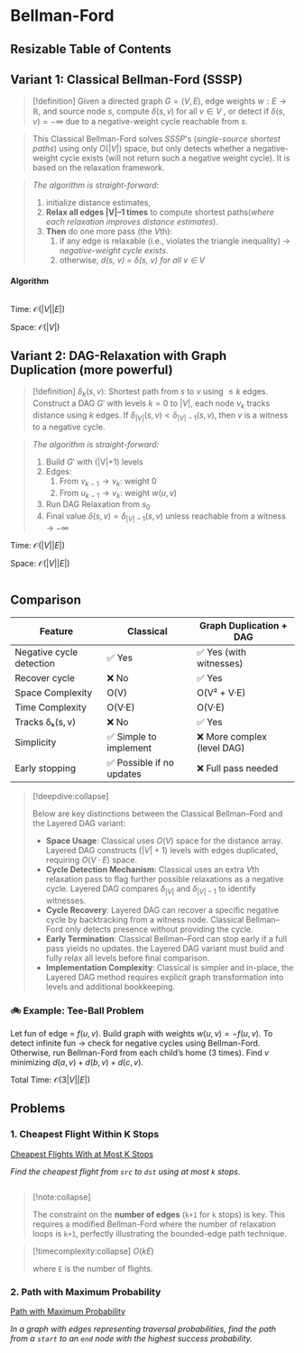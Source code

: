 # Bellman-Ford

## Resizable Table of Contents


## Variant 1: Classical Bellman-Ford (SSSP)



> [!definition] 
Given a directed graph $G = (V, E)$, edge weights $w: E \to \mathbb{R}$, 
and source node $s$, 
compute $\delta(s, v)$ for all $v \in V$ , or detect 
if $\delta(s, v) = -\infty$ due to a negative-weight cycle reachable from $s$.

> This Classical Bellman-Ford solves *SSSP*'s (*single-source shortest paths*) using only $O(|V |)$ space, but only detects whether a negative-weight cycle exists
(will not return such a negative weight cycle). It is based on the relaxation framework.



> *The algorithm is straight-forward:*
> 1. initialize distance estimates, 
> 2. **Relax all edges |V|–1 times** to compute shortest paths(*where each relaxation improves distance estimates*).
> 3. **Then** do one more pass (the $V$th): 
>       1. if any edge is relaxable (i.e., violates the triangle inequality) → *negative-weight cycle exists*.
>       2. otherwise, *d(s, v) = δ(s, v) for all v ∈ V*






#### Algorithm
```python file=examples/code/bellman-ford.py#func:bellman_ford_classic_recitation stripDocstring 
```

Time: $\mathcal{O}(|V||E|)$

Space: $\mathcal{O}(|V|)$


## Variant 2: DAG-Relaxation with Graph Duplication (more powerful)

> [!definition] 
$\delta_k(s, v)$: Shortest path from $s$ to $v$ using $\leq k$ edges. 
Construct a DAG $G'$ with levels $k = 0$ to $|V|$, each node $v_k$ tracks distance using $k$ edges.
If $\delta_{|V|}(s, v) < \delta_{|V|-1}(s, v)$, then $v$ is a witness to a negative cycle.

> *The algorithm is straight-forward:*
> 1.	Build $G'$ with (|V|+1) levels
> 2.	Edges:
>       1.	From $v_{k-1} \to v_k$: weight 0
>       2.	From $u_{k-1} \to v_k$: weight $w(u, v)$
> 3.	Run DAG Relaxation from $s_0$
> 4.	Final value $\delta(s, v) = \delta_{|V|-1}(s, v)$ unless reachable from a witness → $-\infty$



Time: $\mathcal{O}(|V||E|)$

Space: $\mathcal{O}(|V||E|)$

```python file=examples/code/bellman-ford.py#func:bellman_ford_classic_recitation stripDocstring 
```




## Comparison


|Feature	|Classical 	|Graph Duplication + DAG|
|---|---|---|
|Negative cycle detection	|✅ Yes	|✅ Yes (with witnesses)|
|Recover cycle	|❌ No	|✅ Yes|
|Space Complexity	|O(V)	|O(V² + V·E)|
|Time Complexity	|O(V·E)	|O(V·E)|
|Tracks δₖ(s, v)	|❌ No	|✅ Yes|
|Simplicity	|✅ Simple to implement	|❌ More complex (level DAG)|
|Early stopping	|✅ Possible if no updates	|❌ Full pass needed|

> [!deepdive:collapse] 
>
> Below are key distinctions between the Classical Bellman–Ford and the Layered DAG variant:
> - **Space Usage**: Classical uses $O(V)$ space for the distance array. Layered DAG constructs $(|V|+1)$ levels with edges duplicated, requiring $O(V·E)$ space.
> - **Cycle Detection Mechanism**: Classical uses an extra $V$th relaxation pass to flag further possible relaxations as a negative cycle. Layered DAG compares $\delta_{|V|}$ and $\delta_{|V|-1}$ to identify witnesses.
> - **Cycle Recovery**: Layered DAG can recover a specific negative cycle by backtracking from a witness node. Classical Bellman–Ford only detects presence without providing the cycle.
> - **Early Termination**: Classical Bellman–Ford can stop early if a full pass yields no updates. the Layered DAG variant must build and fully relax all levels before final comparison.
> - **Implementation Complexity**: Classical is simpler and in-place, the Layered DAG method requires explicit graph transformation into levels and additional bookkeeping.



### 🚲 Example: Tee-Ball Problem 

Let fun of edge = $f(u, v)$. Build graph with weights $w(u, v) = -f(u, v)$.
To detect infinite fun → check for negative cycles using Bellman-Ford.
Otherwise, run Bellman-Ford from each child’s home (3 times).
Find $v$ minimizing $d(a,v) + d(b,v) + d(c,v)$.

Total Time: $\mathcal{O}(3|V||E|)$




## Problems

### 1. Cheapest Flight Within K Stops
[Cheapest Flights With at Most K Stops](https://leetcode.com/problems/cheapest-flights-within-k-stops/description/)

*Find the cheapest flight from `src` to `dst` using at most `k` stops.*

```python file=examples/code/bellman-ford.py#func:findCheapestPrice stripDocstring 
```

> [!note:collapse] 
>
> The constraint on the **number of edges** (`k+1` for `k` stops) is key. This requires a modified Bellman-Ford where the number of relaxation loops is `k+1`, perfectly illustrating the bounded-edge path technique.

> [!timecomplexity:collapse] 
> $O(kE)$
>
> where `E` is the number of flights.


### 2. Path with Maximum Probability
[Path with Maximum Probability](https://leetcode.com/problems/path-with-maximum-probability/description/)

*In a graph with edges representing traversal probabilities,
 find the path from a `start` to an `end` node with the highest success probability.*

```python file=examples/code/bellman-ford.py#func:maxProbability stripDocstring 
```

